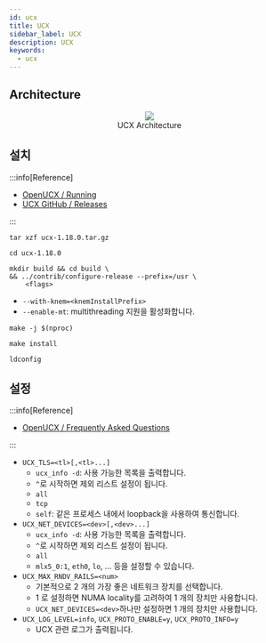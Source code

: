 ```yaml
---
id: ucx
title: UCX
sidebar_label: UCX
description: UCX
keywords:
  - ucx
---
```



## Architecture

<center>
	<figure>
		<img src={useBaseUrl("img/lang/design/protocol/ucx/ucx-architecture.jpg")} />
		<figcaption>UCX Architecture</figcaption>
	</figure>
</center>

## 설치

:::info[Reference]

- [OpenUCX / Running](https://openucx.readthedocs.io/en/master/running.html#)
- [UCX GitHub / Releases](https://github.com/openucx/ucx/releases)

:::

```shell
tar xzf ucx-1.18.0.tar.gz
```

```shell
cd ucx-1.18.0
```

```shell
mkdir build && cd build \
&& ../contrib/configure-release --prefix=/usr \
    <flags>
```

- `--with-knem=<knemInstallPrefix>`
- `--enable-mt`: multithreading 지원을 활성화합니다.

```shell
make -j $(nproc)
```

```shell
make install
```

```shell
ldconfig
```

## 설정

:::info[Reference]

- [OpenUCX / Frequently Asked Questions](https://openucx.readthedocs.io/en/master/faq.html)

:::

- `UCX_TLS=<tl>[,<tl>...]`
  - `ucx_info -d`: 사용 가능한 목록을 출력합니다.
  - `^`로 시작하면 제외 리스트 설정이 됩니다.
  - `all`
  - `tcp`
  - `self`: 같은 프로세스 내에서 loopback을 사용하여 통신합니다.
- `UCX_NET_DEVICES=<dev>[,<dev>...]`
  - `ucx_info -d`: 사용 가능한 목록을 출력합니다.
  - `^`로 시작하면 제외 리스트 설정이 됩니다.
  - `all`
  - `mlx5_0:1`, `eth0`, `lo`, ... 등을 설정할 수 있습니다.
- `UCX_MAX_RNDV_RAILS=<num>`
  - 기본적으로 2 개의 가장 좋은 네트워크 장치를 선택합니다.
  - 1 로 설정하면 NUMA locality를 고려하여 1 개의 장치만 사용합니다.
  - `UCX_NET_DEVICES=<dev>`하나만 설정하면 1 개의 장치만 사용합니다.
- `UCX_LOG_LEVEL=info`, `UCX_PROTO_ENABLE=y`, `UCX_PROTO_INFO=y`
  - UCX 관련 로그가 출력됩니다.
